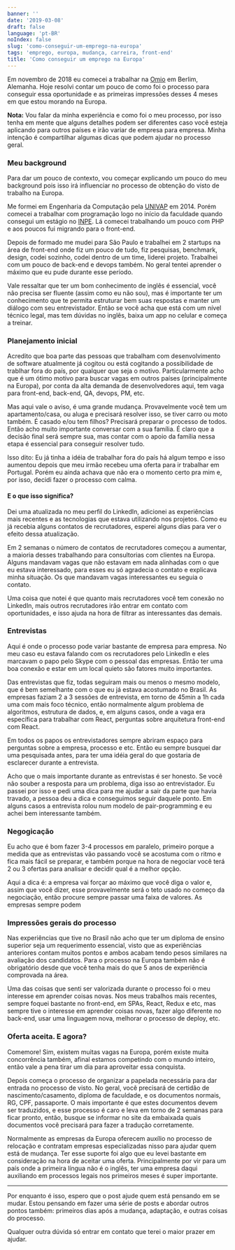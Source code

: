```yaml
---
banner: ''
date: '2019-03-08'
draft: false
language: 'pt-BR'
noIndex: false
slug: 'como-conseguir-um-emprego-na-europa'
tags: 'emprego, europa, mudança, carreira, front-end'
title: 'Como conseguir um emprego na Europa'
---
```


Em novembro de 2018 eu comecei a trabalhar na [Omio](https://omio.com) em Berlim, Alemanha. Hoje resolvi
contar um pouco de como foi o processo para conseguir essa oportunidade e as primeiras impressões desses 4
meses em que estou morando na Europa.

**Nota:** Vou falar da minha experiência e como foi o meu processo, por isso tenha em mente que alguns detalhes
podem ser diferentes caso você esteja aplicando para outros países e irão variar de empresa para empresa.
Minha intenção é compartilhar algumas dicas que podem ajudar no processo geral.

### Meu background

Para dar um pouco de contexto, vou começar explicando um pouco do meu background pois isso irá influenciar no
processo de obtenção do visto de trabalho na Europa.

Me formei em Engenharia da Computação pela [UNIVAP](https://univap.br) em 2014. Porém comecei a trabalhar com
programação logo no início da faculdade quando consegui um estágio no [INPE](https://www.inpe.br). Lá comecei
trabalhando um pouco com PHP e aos poucos fui migrando para o front-end.

Depois de formado me mudei para São Paulo e trabalhei em 2 startups na área de front-end onde fiz um pouco de
tudo, fiz pesquisas, benchmark, design, codei sozinho, codei dentro de um time, liderei projeto. Trabalhei com
um pouco de back-end e devops também. No geral tentei aprender o máximo que eu pude durante esse período.

Vale ressaltar que ter um bom conhecimento de inglês é essencial, você não precisa ser fluente (assim como eu
não sou), mas é importante ter um conhecimento que te permita estruturar bem suas respostas e manter um diálogo
com seu entrevistador. Então se você acha que está com um nível técnico legal, mas tem dúvidas no inglês, baixa
um app no celular e começa a treinar.

### Planejamento inicial

Acredito que boa parte das pessoas que trabalham com desenvolvimento de software atualmente já cogitou ou está
cogitando a possibilidade de trablhar fora do país, por qualquer que seja o motivo. Particularmente acho que
é um ótimo motivo para buscar vagas em outros países (principalmente na Europa), por conta da alta demanda de
desenvolvedores aqui, tem vaga para front-end, back-end, QA, devops, PM, etc.

Mas aqui vale o aviso, é uma grande mudança. Provavelmente você tem um apartamento/casa, ou aluga e precisará
resolver isso, se tiver carro ou moto também. É casado e/ou tem filhos? Precisará preparar o processo de todos.
Então acho muito importante conversar com a sua família. É claro que a decisão final será sempre sua, mas contar
com o apoio da família nessa etapa é essencial para conseguir resolver tudo.

Isso dito: Eu já tinha a idéia de trabalhar fora do país há algum tempo e isso aumentou depois que meu irmão
recebeu uma oferta para ir trabalhar em Portugal. Porém eu ainda achava que não era o momento certo pra mim e,
por isso, decidi fazer o processo com calma.

#### E o que isso significa?

Dei uma atualizada no meu perfil do LinkedIn, adicionei as experiências mais recentes e as tecnologias
que estava utilizando nos projetos. Como eu já recebia alguns contatos de recrutadores, esperei alguns dias para
ver o efeito dessa atualização.

Em 2 semanas o número de contatos de recrutadores começou a aumentar, a maioria desses trabalhando para
consultorias com clientes na Europa. Alguns mandavam vagas que não estavam em nada alinhadas com o que eu estava
interessado, para esses eu só agradecia o contato e explicava minha situação. Os que mandavam vagas interessantes
eu seguia o contato.

Uma coisa que notei é que quanto mais recrutadores você tem conexão no LinkedIn, mais outros recrutadores irão
entrar em contato com oportunidades, e isso ajuda na hora de filtrar as interessantes das demais.

### Entrevistas

Aqui é onde o processo pode variar bastante de empresa para empresa. No meu caso eu estava falando com os
recrutadores pelo LinkedIn e eles marcavam o papo pelo Skype com o pessoal das empresas. Então ter uma boa
conexão e estar em um local quieto são fatores muito importantes.

Das entrevistas que fiz, todas seguiram mais ou menos o mesmo modelo, que é bem semelhante com o que eu já estava
acostumado no Brasil. As empresas faziam 2 a 3 sessões de entrevista, em torno de 45min a 1h cada uma com mais
foco técnico, então normalmente algum problema de algoritmos, estrutura de dados, e, em alguns casos, onde a vaga
era específica para trabalhar com React, perguntas sobre arquitetura front-end com React.

Em todos os papos os entrevistadores sempre abriram espaço para perguntas sobre a empresa, processo e etc.
Então eu sempre busquei dar uma pesquisada antes, para ter uma idéia geral do que gostaria de esclarecer durante
a entrevista.

Acho que o mais importante durante as entrevistas é ser honesto. Se você não souber a resposta para um problema,
diga isso ao entrevistador. Eu passei por isso e pedi uma dica para me ajudar a sair da parte que havia travado,
a pessoa deu a dica e conseguimos seguir daquele ponto. Em alguns casos a entrevista rolou num modelo de
pair-programming e eu achei bem interessante também.

### Negogicação

Eu acho que é bom fazer 3-4 processos em paralelo, primeiro porque a medida que as entrevistas vão passando você
se acostuma com o ritmo e fica mais fácil se preparar, e também porque na hora de negociar você terá 2 ou 3
ofertas para analisar e decidir qual é a melhor opção.

Aqui a dica é: a empresa vai forçar ao máximo que você diga o valor e, assim que você dizer, esse provavelmente
será o teto usado no começo da negociação, então procure sempre passar uma faixa de valores. As empresas sempre
podem

### Impressões gerais do processo

Nas experiências que tive no Brasil não acho que ter um diploma de ensino superior seja um requerimento
essencial, visto que as experiências anteriores contam muitos pontos e ambos acabam tendo pesos similares na
avaliação dos candidatos. Para o processo na Europa também não é obrigatório desde que você tenha mais do que
5 anos de experiência comprovada na área.

Uma das coisas que senti ser valorizada durante o processo foi o meu interesse em aprender coisas novas.
Nos meus trabalhos mais recentes, sempre foquei bastante no front-end, em SPAs, React, Redux e etc, mas sempre
tive o interesse em aprender coisas novas, fazer algo diferente no back-end, usar uma linguagem nova, melhorar o
processo de deploy, etc.

### Oferta aceita. E agora?

Comemore! Sim, existem muitas vagas na Europa, porém existe muita concorrência também, afinal estamos competindo
com o mundo inteiro, então vale a pena tirar um dia para aproveitar essa conquista.

Depois começa o processo de organizar a papelada necessária para dar entrada no processo de visto. No geral,
você precisará de certidão de nascimento/casamento, diploma de faculdade, e os documentos normais, RG, CPF,
passaporte. O mais importante é que estes documentos devem ser traduzidos, e esse processo é caro e leva em torno
de 2 semanas para ficar pronto, então, busque se informar no site da embaixada quais documentos você precisará
para fazer a tradução corretamente.

Normalmente as empresas da Europa oferecem auxílio no processo de relocação e contratam empresas especializadas
nisso para ajudar quem está de mudança. Ter esse suporte foi algo que eu levei bastante em consideração na hora
de aceitar uma oferta. Principalmente por vir para um país onde a primeira língua não é o inglês, ter uma empresa
daqui auxiliando em processos legais nos primeiros meses é super importante.

---

Por enquanto é isso, espero que o post ajude quem está pensando em se mudar. Estou pensando em fazer uma série
de posts e abordar outros pontos também: primeiros dias após a mudança, adaptação, e outras coisas do processo.

Qualquer outra dúvida só entrar em contato que terei o maior prazer em ajudar.

